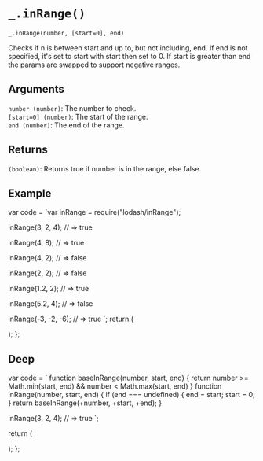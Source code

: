 # `_.inRange()`

`_.inRange(number, [start=0], end)`

Checks if n is between start and up to, but not including, end. If end is not specified, it's set to start with start then set to 0. If start is greater than end the params are swapped to support negative ranges.


## Arguments

`number (number)`: The number to check.  
`[start=0] (number)`: The start of the range.  
`end (number)`: The end of the range.  

## Returns

`(boolean)`: Returns true if number is in the range, else false.


## Example


  var code = `var inRange = require("lodash/inRange");

inRange(3, 2, 4);
// => true
 
inRange(4, 8);
// => true
 
inRange(4, 2);
// => false
 
inRange(2, 2);
// => false
 
inRange(1.2, 2);
// => true
 
inRange(5.2, 4);
// => false
 
inRange(-3, -2, -6);
// => true
`;
  return (
    <div>
      <Embed source={code} />
    </div>
  );
};

<Demo />

## Deep

  var code = `
function baseInRange(number, start, end) {
  return number >= Math.min(start, end) && number < Math.max(start, end)
}
function inRange(number, start, end) {
    if (end === undefined) {
        end = start;
        start = 0;
    }
    return baseInRange(+number, +start, +end);
}

inRange(3, 2, 4);
// => true
`;

return (

<div>
  <Embed source={code} />
</div>
); 
};

<DeepDemo />
